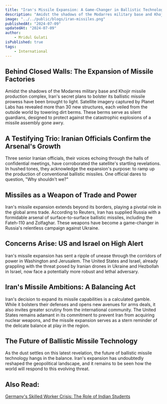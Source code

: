 ```yaml
---
title: "Iran's Missile Expansion: A Game-Changer in Ballistic Technology"
description: "Amidst the shadows of the Modarres military base and Khojir missile production complex, Iran's secret plans to bolster its ballistic missile prowess have been brought to light. Satellite imagery captured by Planet Labs has revealed more than 30 new structures, each veiled from the outside world by towering dirt berms. These berms serve as silent guardians, designed to protect against the catastrophic explosions of a missile assembly gone awry."
image: "../../public/blogs/iran-missiles.png"
publishedAt: "2024-07-09"
updatedAt: "2024-07-09"
author: 
    - Mridul Gulati
isPublished: true
tags: 
    - International
---
```


## Behind Closed Walls: The Expansion of Missile Factories

Amidst the shadows of the Modarres military base and Khojir missile production complex, Iran's secret plans to bolster its ballistic missile prowess have been brought to light. Satellite imagery captured by Planet Labs has revealed more than 30 new structures, each veiled from the outside world by towering dirt berms. These berms serve as silent guardians, designed to protect against the catastrophic explosions of a missile assembly gone awry.

## A Testifying Trio: Iranian Officials Confirm the Arsenal's Growth

Three senior Iranian officials, their voices echoing through the halls of confidential meetings, have corroborated the satellite's startling revelations. In hushed tones, they acknowledge the expansion's purpose: to ramp up the production of conventional ballistic missiles. One official dares to question, "Why shouldn't we?"

## Missiles as a Weapon of Trade and Power

Iran's missile expansion extends beyond its borders, playing a pivotal role in the global arms trade. According to Reuters, Iran has supplied Russia with a formidable arsenal of surface-to-surface ballistic missiles, including the Fateh-110 and Zolfaghar. These weapons have become a game-changer in Russia's relentless campaign against Ukraine.

## Concerns Arise: US and Israel on High Alert

Iran's missile expansion has sent a ripple of unease through the corridors of power in Washington and Jerusalem. The United States and Israel, already grappling with the threat posed by Iranian drones in Ukraine and Hezbollah in Israel, now face a potentially more robust and lethal adversary.

## Iran's Missile Ambitions: A Balancing Act

Iran's decision to expand its missile capabilities is a calculated gamble. While it bolsters their defenses and opens new avenues for arms deals, it also invites greater scrutiny from the international community. The United States remains adamant in its commitment to prevent Iran from acquiring nuclear weapons, and the missile expansion serves as a stern reminder of the delicate balance at play in the region.

## The Future of Ballistic Missile Technology

As the dust settles on this latest revelation, the future of ballistic missile technology hangs in the balance. Iran's expansion has undoubtedly reshaped the geopolitical landscape, and it remains to be seen how the world will respond to this evolving threat.

## Also Read: 

[Germany's Skilled Worker Crisis: The Role of Indian Students](https://onlinekhabri.com/blog/germany-skilled-worker-crisis-role-of-india)


